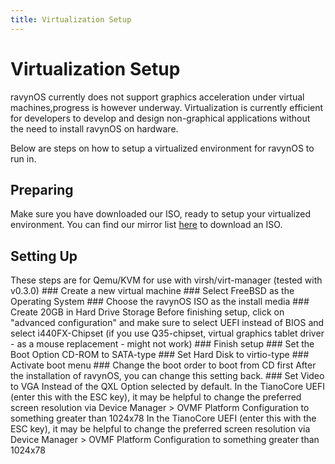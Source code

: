 ```yaml
---
title: Virtualization Setup
---
```



# Virtualization Setup
ravynOS currently does not support graphics acceleration under virtual machines,progress is however underway.
Virtualization is currently efficient for developers to develop and design non-graphical applications without the need to install ravynOS on hardware.

Below are steps on how to setup a virtualized environment for ravynOS to run in.


## Preparing

Make sure you have downloaded our ISO, ready to setup your virtualized environment. You can find our mirror list [here](/download/mirror-list) to download an ISO.

## Setting Up

<Callout type="warning" emoji="⚠️">
  These steps are for Qemu/KVM for use with virsh/virt-manager (tested with v0.3.0)
</Callout>
<Steps>
### Create a new virtual machine
### Select FreeBSD as the Operating System
### Choose the ravynOS ISO as the install media
### Create 20GB in Hard Drive Storage
<Callout type="error" emoji="🚫">
  Before finishing setup, click on "advanced configuration" and make sure to select UEFI instead of BIOS and select i440FX-Chipset (if you use Q35-chipset, virtual graphics tablet driver - as a mouse replacement - might not work)
</Callout>
### Finish setup
### Set the Boot Option CD-ROM to SATA-type
### Set Hard Disk to virtio-type
### Activate boot menu
### Change the boot order to boot from CD first
After the installation of ravynOS, you can change this setting back.
### Set Video to VGA 
Instead of the QXL Option selected by default.

</Steps>

<Callout type="warning" emoji="⚠️">
In the TianoCore UEFI (enter this with the ESC key), it may be helpful to change the preferred screen resolution via Device Manager > OVMF Platform Configuration to something greater than 1024x78
</Callout>

<Callout type="info" emoji="ℹ️">
In the TianoCore UEFI (enter this with the ESC key), it may be helpful to change the preferred screen resolution via Device Manager > OVMF Platform Configuration to something greater than 1024x78
</Callout>
